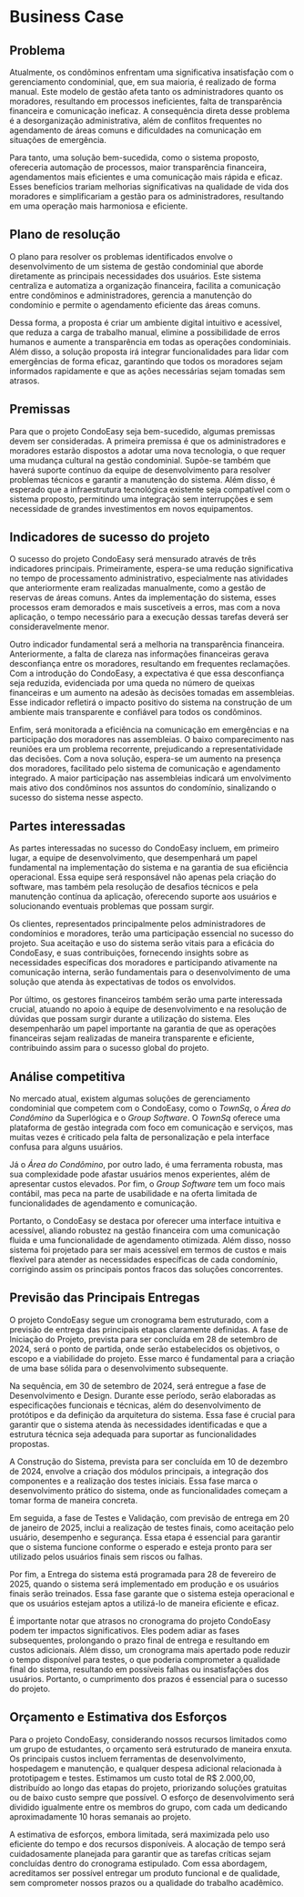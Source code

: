 # Business Case

## Problema

Atualmente, os condôminos enfrentam uma significativa insatisfação com o gerenciamento condominial, que, em sua maioria, é realizado de forma manual. Este modelo de gestão afeta tanto os administradores quanto os moradores, resultando em processos ineficientes, falta de transparência financeira e comunicação ineficaz. A consequência direta desse problema é a desorganização administrativa, além de conflitos frequentes no agendamento de áreas comuns e dificuldades na comunicação em situações de emergência.

Para tanto, uma solução bem-sucedida, como o sistema proposto, ofereceria automação de processos, maior transparência financeira, agendamentos mais eficientes e uma comunicação mais rápida e eficaz. Esses benefícios trariam melhorias significativas na qualidade de vida dos moradores e simplificariam a gestão para os administradores, resultando em uma operação mais harmoniosa e eficiente.

## Plano de resolução

O plano para resolver os problemas identificados envolve o desenvolvimento de um sistema de gestão condominial que aborde diretamente as principais necessidades dos usuários. Este sistema centraliza e automatiza a organização financeira, facilita a comunicação entre condôminos e administradores, gerencia a manutenção do condomínio e permite o agendamento eficiente das áreas comuns.

Dessa forma, a proposta é criar um ambiente digital intuitivo e acessível, que reduza a carga de trabalho manual, elimine a possibilidade de erros humanos e aumente a transparência em todas as operações condominiais. Além disso, a solução proposta irá integrar funcionalidades para lidar com emergências de forma eficaz, garantindo que todos os moradores sejam informados rapidamente e que as ações necessárias sejam tomadas sem atrasos.

## Premissas

Para que o projeto CondoEasy seja bem-sucedido, algumas premissas devem ser consideradas. A primeira premissa é que os administradores e moradores estarão dispostos a adotar uma nova tecnologia, o que requer uma mudança cultural na gestão condominial. Supõe-se também que haverá suporte contínuo da equipe de desenvolvimento para resolver problemas técnicos e garantir a manutenção do sistema. Além disso, é esperado que a infraestrutura tecnológica existente seja compatível com o sistema proposto, permitindo uma integração sem interrupções e sem necessidade de grandes investimentos em novos equipamentos.

## Indicadores de sucesso do projeto

O sucesso do projeto CondoEasy será mensurado através de três indicadores principais. Primeiramente, espera-se uma redução significativa no tempo de processamento administrativo, especialmente nas atividades que anteriormente eram realizadas manualmente, como a gestão de reservas de áreas comuns. Antes da implementação do sistema, esses processos eram demorados e mais suscetíveis a erros, mas com a nova aplicação, o tempo necessário para a execução dessas tarefas deverá ser consideravelmente menor.

Outro indicador fundamental será a melhoria na transparência financeira. Anteriormente, a falta de clareza nas informações financeiras gerava desconfiança entre os moradores, resultando em frequentes reclamações. Com a introdução do CondoEasy, a expectativa é que essa desconfiança seja reduzida, evidenciada por uma queda no número de queixas financeiras e um aumento na adesão às decisões tomadas em assembleias. Esse indicador refletirá o impacto positivo do sistema na construção de um ambiente mais transparente e confiável para todos os condôminos.

Enfim, será monitorada a eficiência na comunicação em emergências e na participação dos moradores nas assembleias. O baixo comparecimento nas reuniões era um problema recorrente, prejudicando a representatividade das decisões. Com a nova solução, espera-se um aumento na presença dos moradores, facilitado pelo sistema de comunicação e agendamento integrado. A maior participação nas assembleias indicará um envolvimento mais ativo dos condôminos nos assuntos do condomínio, sinalizando o sucesso do sistema nesse aspecto.

## Partes interessadas

As partes interessadas no sucesso do CondoEasy incluem, em primeiro lugar, a equipe de desenvolvimento, que desempenhará um papel fundamental na implementação do sistema e na garantia de sua eficiência operacional. Essa equipe será responsável não apenas pela criação do software, mas também pela resolução de desafios técnicos e pela manutenção contínua da aplicação, oferecendo suporte aos usuários e solucionando eventuais problemas que possam surgir.

Os clientes, representados principalmente pelos administradores de condomínios e moradores, terão uma participação essencial no sucesso do projeto. Sua aceitação e uso do sistema serão vitais para a eficácia do CondoEasy, e suas contribuições, fornecendo insights sobre as necessidades específicas dos moradores e participando ativamente na comunicação interna, serão fundamentais para o desenvolvimento de uma solução que atenda às expectativas de todos os envolvidos.

Por último, os gestores financeiros também serão uma parte interessada crucial, atuando no apoio à equipe de desenvolvimento e na resolução de dúvidas que possam surgir durante a utilização do sistema. Eles desempenharão um papel importante na garantia de que as operações financeiras sejam realizadas de maneira transparente e eficiente, contribuindo assim para o sucesso global do projeto.

## Análise competitiva

No mercado atual, existem algumas soluções de gerenciamento condominial que competem com o CondoEasy, como o *TownSq*, o *Área do Condômino* da Superlógica e o *Group Software*. O *TownSq* oferece uma plataforma de gestão integrada com foco em comunicação e serviços, mas muitas vezes é criticado pela falta de personalização e pela interface confusa para alguns usuários.

Já o *Área do Condômino*, por outro lado, é uma ferramenta robusta, mas sua complexidade pode afastar usuários menos experientes, além de apresentar custos elevados. Por fim, o *Group Software* tem um foco mais contábil, mas peca na parte de usabilidade e na oferta limitada de funcionalidades de agendamento e comunicação.

Portanto, o CondoEasy se destaca por oferecer uma interface intuitiva e acessível, aliando robustez na gestão financeira com uma comunicação fluida e uma funcionalidade de agendamento otimizada. Além disso, nosso sistema foi projetado para ser mais acessível em termos de custos e mais flexível para atender as necessidades específicas de cada condomínio, corrigindo assim os principais pontos fracos das soluções concorrentes.

## Previsão das Principais Entregas

O projeto CondoEasy segue um cronograma bem estruturado, com a previsão de entrega das principais etapas claramente definidas. A fase de Iniciação do Projeto, prevista para ser concluída em 28 de setembro de 2024, será o ponto de partida, onde serão estabelecidos os objetivos, o escopo e a viabilidade do projeto. Esse marco é fundamental para a criação de uma base sólida para o desenvolvimento subsequente.

Na sequência, em 30 de setembro de 2024, será entregue a fase de Desenvolvimento e Design. Durante esse período, serão elaboradas as especificações funcionais e técnicas, além do desenvolvimento de protótipos e da definição da arquitetura do sistema. Essa fase é crucial para garantir que o sistema atenda às necessidades identificadas e que a estrutura técnica seja adequada para suportar as funcionalidades propostas.

A Construção do Sistema, prevista para ser concluída em 10 de dezembro de 2024, envolve a criação dos módulos principais, a integração dos componentes e a realização dos testes iniciais. Essa fase marca o desenvolvimento prático do sistema, onde as funcionalidades começam a tomar forma de maneira concreta.

Em seguida, a fase de Testes e Validação, com previsão de entrega em 20 de janeiro de 2025, inclui a realização de testes finais, como aceitação pelo usuário, desempenho e segurança. Essa etapa é essencial para garantir que o sistema funcione conforme o esperado e esteja pronto para ser utilizado pelos usuários finais sem riscos ou falhas.

Por fim, a Entrega do sistema está programada para 28 de fevereiro de 2025, quando o sistema será implementado em produção e os usuários finais serão treinados. Essa fase garante que o sistema esteja operacional e que os usuários estejam aptos a utilizá-lo de maneira eficiente e eficaz.

É importante notar que atrasos no cronograma do projeto CondoEasy podem ter impactos significativos. Eles podem adiar as fases subsequentes, prolongando o prazo final de entrega e resultando em custos adicionais. Além disso, um cronograma mais apertado pode reduzir o tempo disponível para testes, o que poderia comprometer a qualidade final do sistema, resultando em possíveis falhas ou insatisfações dos usuários. Portanto, o cumprimento dos prazos é essencial para o sucesso do projeto.

## Orçamento e Estimativa dos Esforços

Para o projeto CondoEasy, considerando nossos recursos limitados como um grupo de estudantes, o orçamento será estruturado de maneira enxuta. Os principais custos incluem ferramentas de desenvolvimento, hospedagem e manutenção, e qualquer despesa adicional relacionada à prototipagem e testes. Estimamos um custo total de R$ 2.000,00, distribuído ao longo das etapas do projeto, priorizando soluções gratuitas ou de baixo custo sempre que possível. O esforço de desenvolvimento será dividido igualmente entre os membros do grupo, com cada um dedicando aproximadamente 10 horas semanais ao projeto.

A estimativa de esforços, embora limitada, será maximizada pelo uso eficiente do tempo e dos recursos disponíveis. A alocação de tempo será cuidadosamente planejada para garantir que as tarefas críticas sejam concluídas dentro do cronograma estipulado. Com essa abordagem, acreditamos ser possível entregar um produto funcional e de qualidade, sem comprometer nossos prazos ou a qualidade do trabalho acadêmico.
